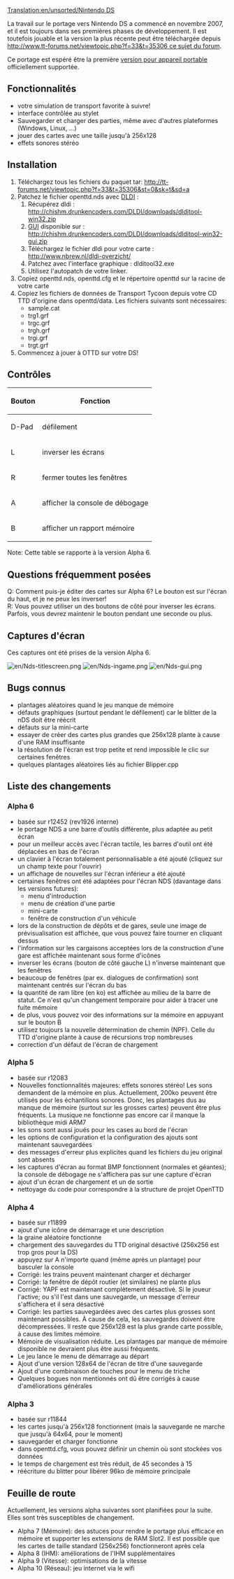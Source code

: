 [[Translation:en/unsorted/Nintendo DS]]

{{fr/Table des matières droite}}
La travail sur le portage vers Nintendo DS a commencé en novembre 2007, et il est toujours dans ses premières phases de développement. Il est toutefois jouable et la version la plus récente peut être téléchargée depuis [[http://www.tt-forums.net/viewtopic.php?f=33&t=35306 ce sujet du forum]].

Ce portage est espéré être la première [[fr/unsorted/Version pour appareil portable|version pour appareil portable]] officiellement supportée.


== Fonctionnalités ==

* votre simulation de transport favorite à suivre!
* interface contrôlée au stylet
* Sauvegarder et charger des parties, même avec d'autres plateformes (Windows, Linux, ...)
* jouer des cartes avec une taille jusqu'à 256x128
* effets sonores stéréo

== Installation ==
# Téléchargez tous les fichiers du paquet tar: http://tt-forums.net/viewtopic.php?f=33&t=35306&st=0&sk=t&sd=a
# Patchez le fichier openttd.nds avec [http://www.dev-fr.org/wiki/nds/doku.php?id=dldi DLDI] :
## Récupérez dldi : http://chishm.drunkencoders.com/DLDI/downloads/dlditool-win32.zip 
## [http://fr.wikipedia.org/wiki/Interface_graphique GUI] disponible sur : http://chishm.drunkencoders.com/DLDI/downloads/dlditool-win32-gui.zip
## Téléchargez le fichier dldi pour votre carte : http://www.nbrew.nl/dldi-overzicht/
## Patchez avec l'interface graphique : dlditool32.exe
## Utilisez l'autopatch de votre linker.
# Copiez openttd.nds, openttd.cfg et le répertoire openttd sur la racine de votre carte
# Copiez les fichiers de données de Transport Tycoon depuis votre CD TTD d'origine dans openttd/data. Les fichiers suivants sont nécessaires:
#* sample.cat
#* trg1.grf
#* trgc.grf
#* trgh.grf
#* trgi.grf
#* trgt.grf
# Commencez à jouer à OTTD sur votre DS!

== Contrôles ==

{|
!Bouton!!Fonction
|-
|D-Pad||défilement
|-
|L||inverser les écrans
|-
|R||fermer toutes les fenêtres
|-
|A||afficher la console de débogage
|-
|B||afficher un rapport mémoire
|}

Note: Cette table se rapporte à la version Alpha 6.

== Questions fréquemment posées ==
Q: Comment puis-je éditer des cartes sur Alpha 6? Le bouton est sur l'écran du haut, et je ne peux les inverser! <br/>
R: Vous pouvez utiliser un des boutons de côté pour inverser les écrans. Parfois, vous devrez maintenir le bouton pendant une seconde ou plus.

== Captures d'écran ==
Ces captures ont été prises de la version Alpha 6.

[[File:en/Nds-titlescreen.png]] [[File:en/Nds-ingame.png]] [[File:en/Nds-gui.png]]

== Bugs connus ==

* plantages aléatoires quand le jeu manque de mémoire
* défauts graphiques (surtout pendant le défilement) car le blitter de la nDS doit être réécrit
* défauts sur la mini-carte
* essayer de créer des cartes plus grandes que 256x128 plante à cause d'une RAM insuffisante
* la résolution de l'écran est trop petite et rend impossible le clic sur certaines fenêtres
* quelques plantages aléatoires liés au fichier Blipper.cpp

== Liste des changements ==

=== Alpha 6 ===

* basée sur r12452 (rev1926 interne)
* le portage NDS a une barre d'outils différente, plus adaptée au petit écran
* pour un meilleur accès avec l'écran tactile, les barres d'outil ont été déplacées en bas de l'écran
* un clavier à l'écran totalement personnalisable a été ajouté (cliquez sur un champ texte pour l'ouvrir)
* un affichage de nouvelles sur l'écran inférieur a été ajouté
* certaines fenêtres ont été adaptées pour l'écran NDS (davantage dans les versions futures):
** menu d'introduction
** menu de création d'une partie
** mini-carte
** fenêtre de construction d'un véhicule
* lors de la construction de dépôts et de gares, seule une image de prévisualisation est affichée, que vous pouvez faire tourner en cliquant dessus
* l'information sur les cargaisons acceptées lors de la construction d'une gare est affichée maintenant sous forme d'icônes
* inverser les écrans (bouton de côté gauche L) n'inverse maintenant que les fenêtres
* beaucoup de fenêtres (par ex. dialogues de confirmation) sont maintenant centrés sur l'écran du bas
* la quantité de ram libre (en ko) est affichée au milieu de la barre de statut. Ce n'est qu'un changement temporaire pour aider à tracer une fuite mémoire
* de plus, vous pouvez voir des informations sur la mémoire en appuyant sur le bouton B
* utilisez toujours la nouvelle détermination de chemin (NPF). Celle du TTD d'origine plante à cause de récursions trop nombreuses
* correction d'un défaut de l'écran de chargement

=== Alpha 5 ===
* basée sur r12083
* Nouvelles fonctionnalités majeures: effets sonores stéréo! Les sons demandent de la mémoire en plus. Actuellement, 200ko peuvent être utilisés pour les échantillons sonores. Donc, les plantages dus au manque de mémoire (surtout sur les grosses cartes) peuvent être plus fréquents. La musique ne fonctionne pas encore car il manque la bibliothèque midi ARM7
* les sons sont aussi joués pour les cases au bord de l'écran
* les options de configuration et la configuration des ajouts sont maintenant sauvegardées
* des messages d'erreur plus explicites quand les fichiers du jeu original sont absents
* les captures d'écran au format BMP fonctionnent (normales et géantes); la console de débogage ne s'affichera pas sur une capture d'écran
* ajout d'un écran de chargement et un de sortie
* nettoyage du code pour correspondre à la structure de projet OpenTTD

=== Alpha 4 ===
* basée sur r11899
* ajout d'une icône de démarrage et une description
* la graine aléatoire fonctionne
* chargement des sauvegardes du TTD original désactivé (256x256 est trop gros pour la DS)
* appuyez sur A n'importe quand (même après un plantage) pour basculer la console
* Corrigé: les trains peuvent maintenant charger et décharger
* Corrigé: la fenêtre de dépôt routier (et similaires) ne plante plus
* Corrigé: YAPF est maintenant complètement désactivé. Si le joueur l'active; ou s'il l'est dans une sauvegarde, un message d'erreur s'affichera et il sera désactivé
* Corrigé: les parties sauvegardées avec des cartes plus grosses sont maintenant possibles. À cause de cela, les sauvegardes doivent être décompressées. Il reste que 256x128 est la plus grande carte possible, à cause des limites mémoire.
* Mémoire de visualisation réduite. Les plantages par manque de mémoire disponible ne devraient plus être aussi fréquents.
* Le jeu lance le menu de démarrage au départ
* Ajout d'une version 128x64 de l'écran de titre d'une sauvegarde
* Ajout d'une combinaison de touches pour le menu de triche
* Quelques bogues non mentionnés ont dû être corrigés à cause d'améliorations générales

=== Alpha 3 ===
* basée sur r11844
* les cartes jusqu'à 256x128 fonctionnent (mais la sauvegarde ne marche que jusqu'à 64x64, pour le moment)
* sauvegarder et charger fonctionne
* dans openttd.cfg, vous pouvez définir un chemin où sont stockées vos données
* le temps de chargement est très réduit, de 45 secondes à 15
* réécriture du blitter pour libérer 96ko de mémoire principale

== Feuille de route ==
Actuellement, les versions alpha suivantes sont planifiées pour la suite. Elles sont très susceptibles de changement.
* Alpha 7 (Mémoire): des astuces pour rendre le portage plus efficace en mémoire et supporter les extensions de RAM Slot2. Il est possible que les cartes de taille standard (256x256) fonctionneront après cela
* Alpha 8 (IHM): améliorations de l'IHM supplémentaires
* Alpha 9 (Vitesse): optimisations de la vitesse
* Alpha 10 (Réseau): jeu internet via le wifi